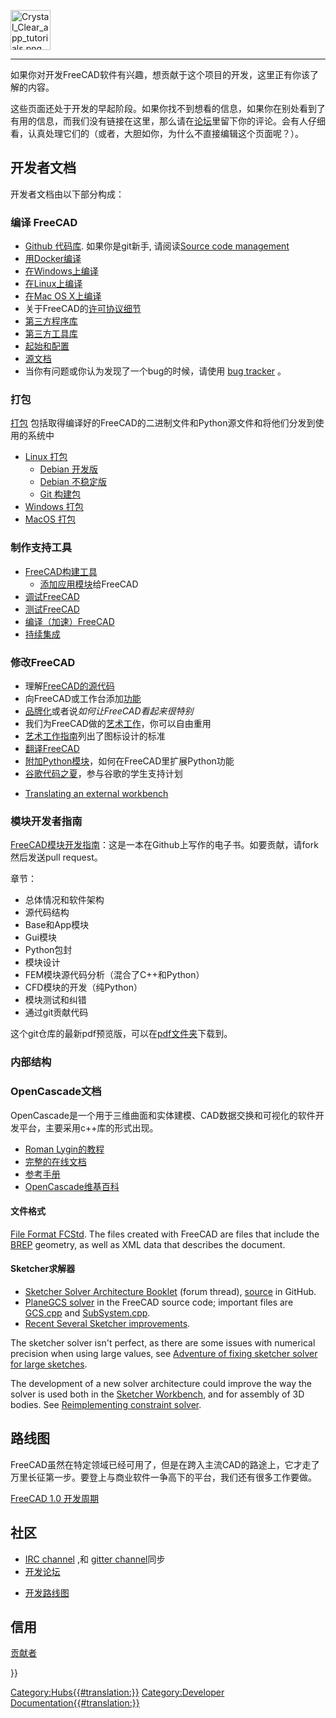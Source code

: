 <languages/>
{{TOCright}}
[[Image:Crystal_Clear_app_tutorials.png|64px]]
----

<div class="mw-translate-fuzzy">
如果你对开发FreeCAD软件有兴趣，想贡献于这个项目的开发，这里正有你该了解的内容。
</div>

<div class="mw-translate-fuzzy">
这些页面还处于开发的早起阶段。如果你找不到想看的信息，如果你在别处看到了有用的信息，而我们没有链接在这里，那么请在[http://forum.freecadweb.org/index.php?sid=5f84150e79db8842e277b042077097ff 论坛]里留下你的评论。会有人仔细看，认真处理它们的（或者，大胆如你，为什么不直接编辑这个页面呢？）。
</div>

<span id="Developer_Documentation"></span>
== 开发者文档 ==

开发者文档由以下部分构成：

<span id="Compiling_FreeCAD"></span>
=== 编译 FreeCAD ===

<div class="mw-translate-fuzzy">

*[https://github.com/FreeCAD/FreeCAD Github 代码库]. 如果你是git新手, 请阅读[[Source code management|Source code management]]
* [[Compile_on_Docker|用Docker编译]]
* [[Compile_on_Windows|在Windows上编译]]
* [[Compile_on_Linux|在Linux上编译]]
* [[Compile_on_MacOS|在Mac OS X上编译]]
* 关于FreeCAD的[[License/zh-cn|许可协议细节]]
* [[Third Party Libraries|第三方程序库]]
* [[Third Party Tools|第三方工具库]]
* [[Start up and Configuration|起始和配置]]
* [[Source documentation/zh-cn|源文档]]
* 当你有问题或你认为发现了一个bug的时候，请使用 [[Tracker|bug tracker]] 。
</div>

<span id="Packaging"></span>
=== 打包 ===

[[Packaging|打包]] 包括取得编译好的FreeCAD的二进制文件和Python源文件和将他们分发到使用的系统中

* [[Linux_packaging|Linux 打包]]
** [[Debian_development|Debian 开发版]]
** [[Debian_Unstable|Debian 不稳定版]]
** [[Git_buildpackage|Git 构建包]]
* [[Windows_packaging|Windows 打包]]
* [[MacOS_packaging|MacOS 打包]]

<span id="Build_Support_Tools"></span>
===制作支持工具===

* [[FreeCAD Build Tool/zh-cn|FreeCAD构建工具]]
** [[Module_Creation/zh-cn|添加应用模块]]给FreeCAD
* [[Debugging/zh-cn|调试]]FreeCAD
* [[Testing/zh-cn|测试]]FreeCAD
* [[Compiling (Speeding up)/zh-cn|编译（加速）]]FreeCAD
* [[Continuous Integration/zh-cn|持续集成]]

<span id="Modifying_FreeCAD"></span>
===修改FreeCAD===

<div class="mw-translate-fuzzy">
* 理解[[The FreeCAD source code|FreeCAD的源代码]]
* 向FreeCAD或工作台添加[[Gui Command|功能]]
* [[Branding/zh-cn|品牌化]]或者说''如何让FreeCAD看起来很特别''
* 我们为FreeCAD做的[[Artwork/zh-cn|艺术工作]]，你可以自由重用
* [[Artwork_Guidelines/zh-cn|艺术工作指南]]列出了图标设计的标准
* [[Localisation/zh-cn|翻译FreeCAD]]
* [[Extra python modules/zh-cn|附加Python模块]]，如何在FreeCAD里扩展Python功能
*[[Google Summer of Code/zh-cn|谷歌代码之夏]]，参与谷歌的学生支持计划
</div>

<div lang="en" dir="ltr" class="mw-content-ltr">
* [[Translating an external workbench|Translating an external workbench]]
</div>

<span id="Module_developer&#039;s_guide"></span>
=== 模块开发者指南 ===

[https://github.com/qingfengxia/FreeCAD_Mod_Dev_Guide FreeCAD模块开发指南]：这是一本在Github上写作的电子书。如要贡献，请fork然后发送pull request。

章节：
* 总体情况和软件架构
* 源代码结构
* Base和App模块
* Gui模块
* Python包封
* 模块设计
* FEM模块源代码分析（混合了C++和Python）
* CFD模块的开发（纯Python）
* 模块测试和纠错
* 通过git贡献代码

这个git仓库的最新pdf预览版，可以在[https://github.com/qingfengxia/FreeCAD_Mod_Dev_Guide/tree/master/pdf pdf文件夹]下载到。

<span id="Internals"></span>
=== 内部结构 ===

<span id="OpenCascade_Documentation"></span>
=== OpenCascade文档===

OpenCascade是一个用于三维曲面和实体建模、CAD数据交换和可视化的软件开发平台，主要采用c++库的形式出现。

* [http://opencascade.wikidot.com/romansarticles Roman Lygin的教程]
* [https://dev.opencascade.org/doc/overview/html/index.html 完整的在线文档]
* [https://dev.opencascade.org/doc/refman/html/index.html 参考手册]
* [http://opencascade.wikidot.com OpenCascade维基百科]

<span id="File_format"></span>
==== 文件格式 ====

<div lang="en" dir="ltr" class="mw-content-ltr">
[[File_Format_FCStd|File Format FCStd]]. The files created with FreeCAD are {{incode|.zip}} files that include the [https://en.wikipedia.org/wiki/Boundary_representation BREP] geometry, as well as XML data that describes the document.
</div>

<span id="Sketcher_solver"></span>
==== Sketcher求解器 ====

<div lang="en" dir="ltr" class="mw-content-ltr">
* [https://forum.freecad.org/viewtopic.php?f=10&t=36355 Sketcher Solver Architecture Booklet] (forum thread), [https://github.com/abdullahtahiriyo/FreeCADBooks/tree/master/FreeCAD_Solver_Architecture source] in GitHub.
* [https://github.com/FreeCAD/FreeCAD/blob/master/src/Mod/Sketcher/App/planegcs/ PlaneGCS solver] in the FreeCAD source code; important files are [https://github.com/FreeCAD/FreeCAD/blob/master/src/Mod/Sketcher/App/planegcs/GCS.cpp GCS.cpp] and [https://github.com/FreeCAD/FreeCAD/blob/master/src/Mod/Sketcher/App/planegcs/SubSystem.cpp SubSystem.cpp].
* [https://forum.freecad.org/viewtopic.php?f=9&t=29192 Recent Several Sketcher improvements].
</div>

<div lang="en" dir="ltr" class="mw-content-ltr">
The sketcher solver isn't perfect, as there are some issues with numerical precision when using large values, see [https://forum.freecad.org/viewtopic.php?f=10&t=40502 Adventure of fixing sketcher solver for large sketches].
</div>

<div lang="en" dir="ltr" class="mw-content-ltr">
The development of a new solver architecture could improve the way the solver is used both in the [[Sketcher Workbench|Sketcher Workbench]], and for assembly of 3D bodies. See [https://forum.freecad.org/viewtopic.php?f=20&t=40525 Reimplementing constraint solver].
</div>

<span id="Roadmap"></span>
== 路线图 ==

FreeCAD虽然在特定领域已经可用了，但是在跨入主流CAD的路途上，它才走了万里长征第一步。要登上与商业软件一争高下的平台，我们还有很多工作要做。

[[FreeCAD_1.0_Development_Cycle|FreeCAD 1.0 开发周期]]

<span id="Community"></span>
== 社区 ==

* [ircs://irc.libera.chat:6697/freecad IRC channel] ,和 [https://gitter.im/FreeCAD/FreeCAD gitter channel]同步
* [https://forum.freecad.org/viewforum.php?f=6 开发论坛]

<div class="mw-translate-fuzzy">
* [[Development roadmap/zh-cn|开发路线图]]
</div>

<div class="mw-translate-fuzzy">
==信用==
[[Contributors/zh-cn|贡献者]]
</div>

{{Userdocnavi{{#translation:}}}}
[[Category:Hubs{{#translation:}}]]
[[Category:Developer Documentation{{#translation:}}]]